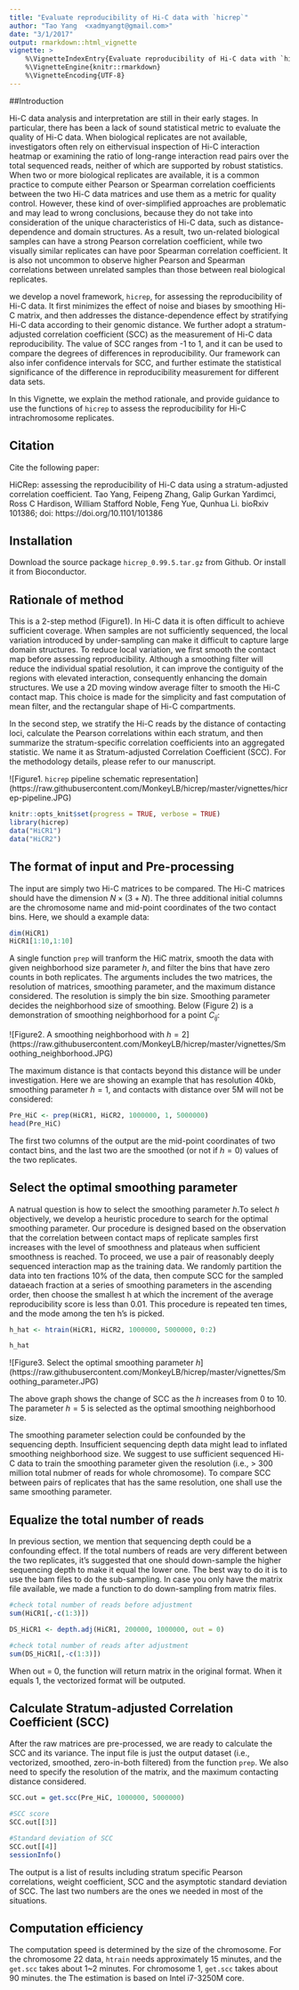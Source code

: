---
title: "Evaluate reproducibility of Hi-C data with `hicrep`"
author: "Tao Yang  <xadmyangt@gmail.com>"
date: "3/1/2017"
output: rmarkdown::html_vignette
vignette: >
    %\VignetteIndexEntry{Evaluate reproducibility of Hi-C data with `hicrep`}
    %\VignetteEngine{knitr::rmarkdown}
    %\VignetteEncoding{UTF-8}
---

##Introduction

Hi-C data analysis and interpretation are still in their early stages. 
In particular, there has been a lack of sound statistical metric to 
evaluate the quality of Hi-C data. When biological replicates are not 
available, investigators often rely on eithervisual inspection of Hi-C
interaction heatmap or examining the ratio of long-range interaction 
read pairs over the total sequenced reads, neither of which are supported
by robust statistics. When two or more biological replicates are available,
it is a common practice to compute either Pearson or Spearman correlation 
coefficients between the two Hi-C data matrices and use them as a metric 
for quality control. However, these kind of over-simplified approaches are
problematic and may lead to wrong conclusions, because they do not take 
into consideration of the unique characteristics of Hi-C data, such as 
distance-dependence and domain structures. As a result, two un-related 
biological samples can have a strong Pearson correlation coefficient, while
two visually similar replicates can have poor Spearman correlation coefficient.
It is also not uncommon to observe higher Pearson and Spearman correlations 
between unrelated samples than those between real biological replicates. 

we develop a novel framework, `hicrep`, for assessing the reproducibility of 
Hi-C data. It first minimizes the effect of noise and biases by smoothing 
Hi-C matrix, and then addresses the distance-dependence effect by stratifying
Hi-C data according to their genomic distance. We further adopt a 
stratum-adjusted correlation coefficient (SCC) as the measurement of Hi-C data
reproducibility. The value of SCC ranges from -1 to 1, and it can be used to 
compare the degrees of differences in reproducibility. Our framework can also
infer confidence intervals for SCC, and further estimate the statistical 
significance of the difference in reproducibility measurement for different 
data sets. 


In this Vignette, we explain the method rationale, and provide guidance to 
use the functions of `hicrep` to assess the reproducibility for Hi-C 
intrachromosome replicates. 

## Citation

Cite the following paper:

HiCRep: assessing the reproducibility of Hi-C data using a stratum-adjusted
correlation coefficient. Tao Yang, Feipeng Zhang, Galip Gurkan Yardimci, 
Ross C Hardison, William Stafford Noble, Feng Yue, Qunhua Li. bioRxiv 101386; 
doi: https://doi.org/10.1101/101386 


## Installation

Download the source package `hicrep_0.99.5.tar.gz` from Github.
Or install it from Bioconductor.

## Rationale of method

This is a 2-step method (Figure1). In Hi-C data it is often difficult to 
achieve sufficient coverage. When samples are not sufficiently sequenced, 
the local variation introduced by under-sampling can make it difficult to 
capture large domain structures. To reduce local variation, we first smooth 
the contact map before assessing reproducibility. Although a smoothing filter
will reduce the individual spatial resolution, it can improve the contiguity
of the regions with elevated interaction, consequently enhancing the domain 
structures. We use a 2D moving window average filter to smooth the Hi-C 
contact map. This choice is made for the simplicity and fast computation of 
mean filter, and the rectangular shape of Hi-C compartments.

In the second step, we stratify the Hi-C reads by the distance of contacting
loci, calculate the Pearson correlations within each stratum, and then 
summarize the stratum-specific correlation coefficients into an aggregated 
statistic. We name it as Stratum-adjusted Correlation Coefficient (SCC). 
For the methodology details, please refer to our manuscript.

![Figure1. `hicrep` pipeline schematic representation]
(https://raw.githubusercontent.com/MonkeyLB/hicrep/master/vignettes/hicrep-pipeline.JPG)

```{r load_packages, include=FALSE}
knitr::opts_knit$set(progress = TRUE, verbose = TRUE)
library(hicrep)
data("HiCR1")
data("HiCR2")
```


## The format of input and Pre-processing

The input are simply two Hi-C matrices to be compared.  The Hi-C matrices 
should have the dimension $N\times(3+N)$. The three additional initial 
columns are the chromosome name and mid-point coordinates of the two 
contact bins. Here, we should a example data:

```{r}
dim(HiCR1)
HiCR1[1:10,1:10]
```

A single function `prep` will tranform the HiC matrix, smooth the data 
with given neighborhood size parameter $h$, and filter the bins that have 
zero counts in both replicates. The arguments includes the two matrices, 
the resolution of matrices, smoothing parameter, and the maximum distance
considered. The resolution is simply the bin size. Smoothing parameter 
decides the neighborhood size of smoothing. Below (Figure 2) is a 
demonstration of smoothing neighborhood for a point $C_{ij}$:

![Figure2. A smoothing neighborhood with $h = 2$]
(https://raw.githubusercontent.com/MonkeyLB/hicrep/master/vignettes/Smoothing_neighborhood.JPG)

The maximum distance is that contacts beyond this distance will be under 
investigation. Here we are showing an example that has resolution 40kb, 
smoothing parameter $h = 1$, and contacts with distance over 5M will not 
be considered:

```{r, eval=TRUE}
Pre_HiC <- prep(HiCR1, HiCR2, 1000000, 1, 5000000)
head(Pre_HiC)
```
The first two columns of the output are the mid-point coordinates of two 
contact bins, and the last two are the smoothed (or not if $h = 0$) values
of the two replicates.

## Select the optimal smoothing parameter

A natrual question is how to select the smoothing parameter $h$.To select
$h$ objectively, we develop a heuristic procedure to search for the optimal
smoothing parameter.  Our procedure is designed based on the observation 
that the correlation between contact maps of replicate samples first 
increases with the level of smoothness and plateaus when sufficient 
smoothness is reached. To proceed, we use a pair of reasonably deeply 
sequenced interaction map as the training data. We randomly partition 
the data into ten fractions 10% of the data, then compute SCC for the 
sampled dataeach fraction at a series of smoothing parameters in the 
ascending order, then choose the smallest h at which the increment of the
average reproducibility  score is less than 0.01. This procedure is 
repeated ten times, and the mode among the ten h’s is picked.

```{r, eval=TRUE}
h_hat <- htrain(HiCR1, HiCR2, 1000000, 5000000, 0:2)

h_hat
```

![Figure3. Select the optimal smoothing parameter $h$]
(https://raw.githubusercontent.com/MonkeyLB/hicrep/master/vignettes/Smoothing_parameter.JPG)

The above graph shows the change of SCC as the $h$ increases from 0 to 10.
The parameter $h=5$ is selected as the optimal smoothing neighborhood size.

The smoothing parameter selection could be confounded by the sequencing 
depth. Insufficient sequencing depth data might lead to inflated smoothing 
neighborhood size. We suggest to use sufficient sequenced Hi-C data to 
train the smoothing parameter given the resolution (i.e., > 300 million 
total nubmer of reads for whole chromosome). To compare SCC between pairs
of replicates that has the same resolution, one shall use the same 
smoothing parameter.

## Equalize the total number of reads

In previous section, we mention that sequencing depth could be a confounding
effect. If the total numbers of reads are very different between the two 
replicates, it's suggested that one should down-sample the higher sequencing 
depth to make it equal the lower one. The best way to do it is to use the bam
files to do the sub-sampling. In case you only have the matrix file available,
we made a function to do down-sampling from matrix files.

```{r}
#check total number of reads before adjustment
sum(HiCR1[,-c(1:3)])

DS_HiCR1 <- depth.adj(HiCR1, 200000, 1000000, out = 0) 

#check total number of reads after adjustment
sum(DS_HiCR1[,-c(1:3)])

```
When out = 0, the function will return matrix in the original format. When
it equals 1, the vectorized format will be outputed.


## Calculate Stratum-adjusted Correlation Coefficient (SCC)

After the raw matrices are pre-processed, we are ready to calculate the SCC
and its variance. The input file is just the output dataset (i.e., 
vectorized, smoothed, zero-in-both filtered) from the function `prep`. 
We also need to specify the resolution of the matrix, and the maximum
contacting distance considered.

```{r, eval=TRUE}
SCC.out = get.scc(Pre_HiC, 1000000, 5000000)

#SCC score
SCC.out[[3]]

#Standard deviation of SCC
SCC.out[[4]]
sessionInfo()
```

The output is a list of results including stratum specific Pearson 
correlations, weight coefficient, SCC and the asymptotic standard 
deviation of SCC. The last two numbers are the ones we needed in most
of the situations. 

## Computation efficiency

The computation speed is determined by the size of the chromosome. For
the chromosome 22 data, `htrain` needs approximately 15 minutes, and the
`get.scc` takes about 1~2 minutes. For chromosome 1, `get.scc` takes 
about 90 minutes. the The estimation is based on Intel i7-3250M core. 
